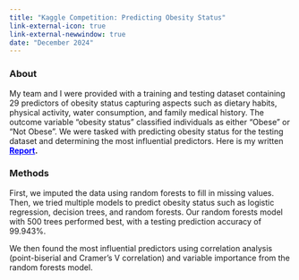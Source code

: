 ```yaml
---
title: "Kaggle Competition: Predicting Obesity Status"
link-external-icon: true
link-external-newwindow: true
date: "December 2024"
---
```


### About

My team and I were provided with a training and testing dataset containing 29 predictors of obesity status capturing aspects such as dietary habits, physical activity, water consumption, and family medical history. The outcome variable "obesity status" classified individuals as either "Obese" or "Not Obese". We were tasked with predicting obesity status for the testing dataset and determining the most influential predictors. Here is my written [**Report**](Stats101C_Final_Paper.pdf){style="color: blue;"}**.**

### Methods

First, we imputed the data using random forests to fill in missing values. Then, we tried multiple models to predict obesity status such as logistic regression, decision trees, and random forests. Our random forests model with 500 trees performed best, with a testing prediction accuracy of 99.943%.

We then found the most influential predictors using correlation analysis (point-biserial and Cramer's V correlation) and variable importance from the random forests model.

#### 
